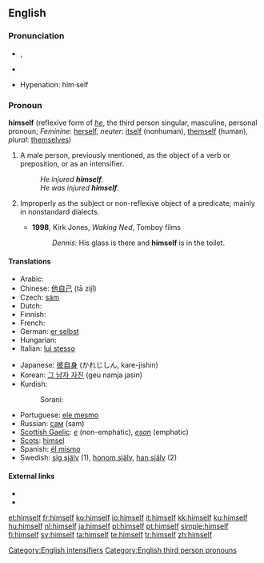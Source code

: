 ==English==

{{rank|being|day|through|116|himself|go|how|long}}

===Pronunciation===
{{English reflexive pronouns}}
* {{IPA|/hɪmˈsɛlf/}}, {{SAMPA|/hIm"sElf/}}
* {{audio|en-us-himself.ogg|Audio (US)}}
*: {{rhymes|ɛlf}}
* Hypenation: him&middot;self

===Pronoun===
'''himself''' (reflexive form of ''[[he]]'', the third person singular, masculine, personal pronoun; ''Feminine'': [[herself]], ''neuter'': [[itself]] (nonhuman), [[themself]] (human), ''plural'': [[themselves]])

# A male person, previously mentioned, as the object of a verb or preposition, or as an intensifier.
#: ''He injured '''himself'''.''
#: ''He was injured '''himself'''.''
# {{proscribed}} Improperly as the subject or non-reflexive object of a predicate; mainly in nonstandard dialects.
#* '''1998''', Kirk Jones, ''Waking Ned'', Tomboy films
#*: ''Dennis:'' His glass is there and '''himself''' is in the toilet.

====Translations====
{{trans-top|male person}}
* Arabic: {{Arab|[[نفسه]]}} {{IPAchar|(nafsáhu)}}
* Chinese: [[他自己]] (tā zìjǐ)
* Czech: [[sám]]
* Dutch: {{t+|nl|hijzelf}}
* Finnish: {{t-|fi|itsensä}}
* French: {{t+|fr|lui-même}}
* German: [[er selbst]]
* Hungarian: {{t+|hu|maga}}
* Italian: [[lui stesso]]
{{trans-mid}}
* Japanese: [[彼自身]] (かれじしん, kare-jishin)
* Korean: [[그 남자 자진]] (geu namja jasin)
* Kurdish: 
*: Sorani: {{t|ku|خۆی|tr=xoi|sc=KUchar}}
* Portuguese: [[ele mesmo]]
* Russian: [[сам]] (sam)
* [[Scottish Gaelic]]: ''[[e]]'' (non-emphatic), ''[[esan]]'' (emphatic)
* [[Scots]]: [[himsel]]
* Spanish: [[él mismo]]
* Swedish: [[sig själv]] (1), [[honom själv]], [[han själv]] (2)
{{trans-bottom}}

====External links====
* {{R:Webster 1913}}
* {{R:Century 1911}}

[[Category:English intensifiers]]
[[Category:English third person pronouns]]

[[et:himself]]
[[fr:himself]]
[[ko:himself]]
[[io:himself]]
[[it:himself]]
[[kk:himself]]
[[ku:himself]]
[[hu:himself]]
[[nl:himself]]
[[ja:himself]]
[[pl:himself]]
[[pt:himself]]
[[simple:himself]]
[[fi:himself]]
[[sv:himself]]
[[ta:himself]]
[[te:himself]]
[[tr:himself]]
[[zh:himself]]